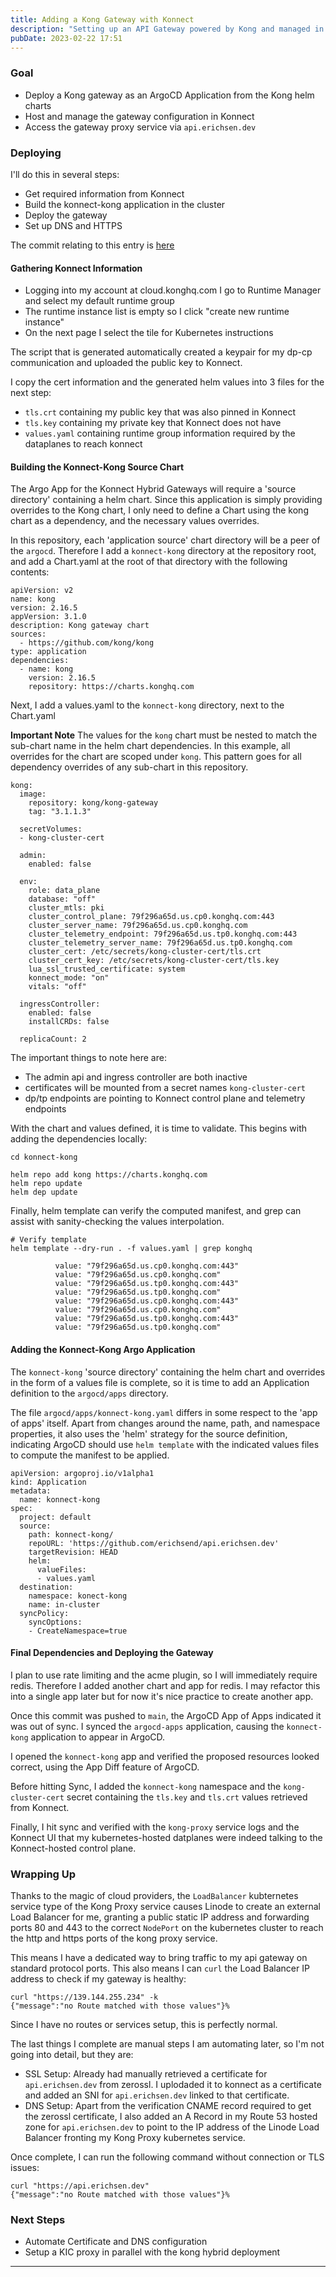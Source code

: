 ```yaml
---
title: Adding a Kong Gateway with Konnect
description: "Setting up an API Gateway powered by Kong and managed in Konnect"
pubDate: 2023-02-22 17:51
---
```


### Goal

- Deploy a Kong gateway as an ArgoCD Application from the Kong helm charts
- Host and manage the gateway configuration in Konnect
- Access the gateway proxy service via `api.erichsen.dev`

### Deploying

I'll do this in several steps:
- Get required information from Konnect
- Build the konnect-kong application in the cluster
- Deploy the gateway
- Set up DNS and HTTPS

The commit relating to this entry is [here](https://github.com/erichsend/api.erichsen.dev/commit/b920ad859bcad4597243f55224b7490d14a70e18)

#### Gathering Konnect Information

- Logging into my account at cloud.konghq.com I go to Runtime Manager and select my default runtime group
- The runtime instance list is empty so I click "create new runtime instance"
- On the next page I select the tile for Kubernetes instructions

The script that is generated automatically created a keypair for my dp-cp communication and uploaded the public key to Konnect.

I copy the cert information and the generated helm values into 3 files for the next step:
- `tls.crt` containing my public key that was also pinned in Konnect
- `tls.key` containing my private key that Konnect does not have
- `values.yaml` containing runtime group information required by the dataplanes to reach konnect

#### Building the Konnect-Kong Source Chart

The Argo App for the Konnect Hybrid Gateways will require a 'source directory' containing a helm chart.
Since this application is simply providing overrides to the Kong chart, I only need to define a Chart using the kong chart as a dependency, and the necessary values overrides.

In this repository, each 'application source' chart directory will be a peer of the `argocd`. Therefore I add a `konnect-kong` directory at the repository root, and add a Chart.yaml at the root of that directory with the following contents:


```
apiVersion: v2
name: kong
version: 2.16.5
appVersion: 3.1.0
description: Kong gateway chart
sources:
  - https://github.com/kong/kong
type: application
dependencies:
  - name: kong
    version: 2.16.5
    repository: https://charts.konghq.com
```


Next, I add a values.yaml to the `konnect-kong` directory, next to the Chart.yaml

**Important Note** 
The values for the `kong` chart must be nested to match the sub-chart name in the helm chart dependencies. In this example, all overrides for the chart are scoped under `kong`. This pattern goes for all dependency overrides of any sub-chart in this repository.
```
kong:
  image:
    repository: kong/kong-gateway
    tag: "3.1.1.3"

  secretVolumes:
  - kong-cluster-cert

  admin:
    enabled: false

  env:
    role: data_plane
    database: "off"
    cluster_mtls: pki
    cluster_control_plane: 79f296a65d.us.cp0.konghq.com:443
    cluster_server_name: 79f296a65d.us.cp0.konghq.com
    cluster_telemetry_endpoint: 79f296a65d.us.tp0.konghq.com:443
    cluster_telemetry_server_name: 79f296a65d.us.tp0.konghq.com
    cluster_cert: /etc/secrets/kong-cluster-cert/tls.crt
    cluster_cert_key: /etc/secrets/kong-cluster-cert/tls.key
    lua_ssl_trusted_certificate: system
    konnect_mode: "on"
    vitals: "off"

  ingressController:
    enabled: false
    installCRDs: false

  replicaCount: 2
```

The important things to note here are:
- The admin api and ingress controller are both inactive
- certificates will be mounted from a secret names `kong-cluster-cert`
- dp/tp endpoints are pointing to Konnect control plane and telemetry endpoints


With the chart and values defined, it is time to validate. This begins with adding the dependencies locally:
```
cd konnect-kong

helm repo add kong https://charts.konghq.com
helm repo update
helm dep update
```
Finally, helm template can verify the computed manifest, and grep can assist with sanity-checking the values interpolation.
```
# Verify template
helm template --dry-run . -f values.yaml | grep konghq

          value: "79f296a65d.us.cp0.konghq.com:443"
          value: "79f296a65d.us.cp0.konghq.com"
          value: "79f296a65d.us.tp0.konghq.com:443"
          value: "79f296a65d.us.tp0.konghq.com"
          value: "79f296a65d.us.cp0.konghq.com:443"
          value: "79f296a65d.us.cp0.konghq.com"
          value: "79f296a65d.us.tp0.konghq.com:443"
          value: "79f296a65d.us.tp0.konghq.com"

```
#### Adding the Konnect-Kong Argo Application

The `konnect-kong` 'source directory' containing the helm chart and overrides in the form of a values file is complete, so it is time to add an Application definition to the `argocd/apps` directory.

The file `argocd/apps/konnect-kong.yaml` differs in some respect to the 'app of apps' itself. Apart from changes around the name, path, and namespace properties, it also uses the 'helm' strategy for the source definition, indicating ArgoCD should use `helm template` with the indicated values files to compute the manifest to be applied.
```
apiVersion: argoproj.io/v1alpha1
kind: Application
metadata:
  name: konnect-kong
spec:
  project: default
  source:
    path: konnect-kong/
    repoURL: 'https://github.com/erichsend/api.erichsen.dev'
    targetRevision: HEAD
    helm:
      valueFiles:
      - values.yaml
  destination:
    namespace: konect-kong
    name: in-cluster
  syncPolicy:
    syncOptions:
    - CreateNamespace=true
```

#### Final Dependencies and Deploying the Gateway

I plan to use rate limiting and the acme plugin, so I will immediately require redis. Therefore I added another chart and app for redis. I may refactor this into a single app later but for now it's nice practice to create another app.

Once this commit was pushed to `main`, the ArgoCD App of Apps indicated it was out of sync. I synced the `argocd-apps` application, causing the `konnect-kong` application to appear in ArgoCD.

I opened the `konnect-kong` app and verified the proposed resources looked correct, using the App Diff feature of ArgoCD.

Before hitting Sync, I added the `konnect-kong` namespace and the `kong-cluster-cert` secret containing the `tls.key` and `tls.crt` values retrieved from Konnect.

Finally, I hit sync and verified with the `kong-proxy` service logs and the Konnect UI that my kubernetes-hosted datplanes were indeed talking to the Konnect-hosted control plane.

### Wrapping Up

Thanks to the magic of cloud providers, the `LoadBalancer` kubternetes service type of the Kong Proxy service causes Linode to create an external Load Balancer for me, granting a public static IP address and forwarding ports 80 and 443 to the correct `NodePort` on the kubernetes cluster to reach the http and https ports of the kong proxy service.

This means I have a dedicated way to bring traffic to my api gateway on standard protocol ports. This also means I can `curl` the Load Balancer IP address to check if my gateway is healthy:
```
curl "https://139.144.255.234" -k
{"message":"no Route matched with those values"}%
```

Since I have no routes or services setup, this is perfectly normal. 

The last things I complete are manual steps I am automating later, so I'm not going into detail, but they are:

- SSL Setup: Already had manually retrieved a certificate for `api.erichsen.dev` from zerossl. I uplodaded it to konnect as a certificate and added an SNI for `api.erichsen.dev` linked to that certificate.
- DNS Setup: Apart from the verification CNAME record required to get the zerossl certificate, I also added an A Record in my Route 53 hosted zone for `api.erichsen.dev` to point to the IP address of the Linode Load Balancer fronting my Kong Proxy kubernetes service.

Once complete, I can run the following command without connection or TLS issues:
```
curl "https://api.erichsen.dev"
{"message":"no Route matched with those values"}%
```

### Next Steps
- Automate Certificate and DNS configuration
- Setup a KIC proxy in parallel with the kong hybrid deployment

---

